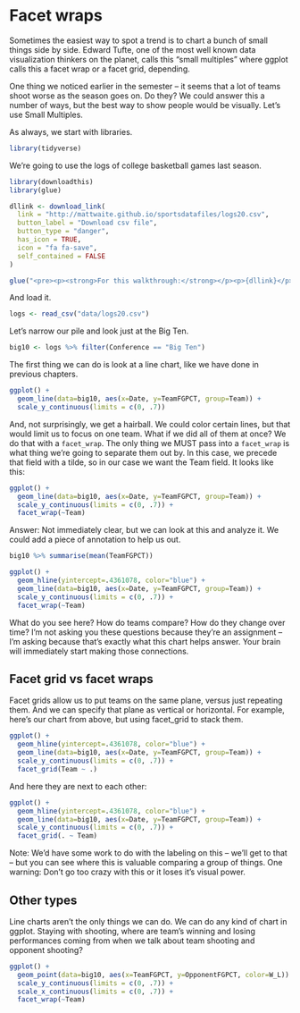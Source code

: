 # Facet wraps

Sometimes the easiest way to spot a trend is to chart a bunch of small things side by side. Edward Tufte, one of the most well known data visualization thinkers on the planet, calls this "small multiples" where ggplot calls this a facet wrap or a facet grid, depending. 

One thing we noticed earlier in the semester -- it seems that a lot of teams shoot worse as the season goes on. Do they? We could answer this a number of ways, but the best way to show people would be visually. Let's use Small Multiples.

As always, we start with libraries. 

```r
library(tidyverse)
```

We're going to use the logs of college basketball games last season.

```r
library(downloadthis)
library(glue)

dllink <- download_link(
  link = "http://mattwaite.github.io/sportsdatafiles/logs20.csv",
  button_label = "Download csv file",
  button_type = "danger",
  has_icon = TRUE,
  icon = "fa fa-save",
  self_contained = FALSE
)

glue("<pre><p><strong>For this walkthrough:</strong></p><p>{dllink}</p></pre>")
```

And load it.

```r
logs <- read_csv("data/logs20.csv")
```

Let's narrow our pile and look just at the Big Ten.

```r
big10 <- logs %>% filter(Conference == "Big Ten")
```

The first thing we can do is look at a line chart, like we have done in previous chapters. 

```r
ggplot() + 
  geom_line(data=big10, aes(x=Date, y=TeamFGPCT, group=Team)) + 
  scale_y_continuous(limits = c(0, .7))
```

And, not surprisingly, we get a hairball. We could color certain lines, but that would limit us to focus on one team. What if we did all of them at once? We do that with a `facet_wrap`. The only thing we MUST pass into a `facet_wrap` is what thing we're going to separate them out by. In this case, we precede that field with a tilde, so in our case we want the Team field. It looks like this: 

```r
ggplot() + 
  geom_line(data=big10, aes(x=Date, y=TeamFGPCT, group=Team)) + 
  scale_y_continuous(limits = c(0, .7)) + 
  facet_wrap(~Team)
```

Answer: Not immediately clear, but we can look at this and analyze it. We could add a piece of annotation to help us out. 

```r
big10 %>% summarise(mean(TeamFGPCT))
```

```r
ggplot() + 
  geom_hline(yintercept=.4361078, color="blue") + 
  geom_line(data=big10, aes(x=Date, y=TeamFGPCT, group=Team)) + 
  scale_y_continuous(limits = c(0, .7)) + 
  facet_wrap(~Team)
```

What do you see here? How do teams compare? How do they change over time? I'm not asking you these questions because they're an assignment -- I'm asking because that's exactly what this chart helps answer. Your brain will immediately start making those connections. 

## Facet grid vs facet wraps

Facet grids allow us to put teams on the same plane, versus just repeating them. And we can specify that plane as vertical or horizontal. For example, here's our chart from above, but using facet_grid to stack them.

```r
ggplot() + 
  geom_hline(yintercept=.4361078, color="blue") + 
  geom_line(data=big10, aes(x=Date, y=TeamFGPCT, group=Team)) + 
  scale_y_continuous(limits = c(0, .7)) + 
  facet_grid(Team ~ .)
```

And here they are next to each other:

```r
ggplot() + 
  geom_hline(yintercept=.4361078, color="blue") + 
  geom_line(data=big10, aes(x=Date, y=TeamFGPCT, group=Team)) + 
  scale_y_continuous(limits = c(0, .7)) + 
  facet_grid(. ~ Team)
```

Note: We'd have some work to do with the labeling on this -- we'll get to that -- but you can see where this is valuable comparing a group of things. One warning: Don't go too crazy with this or it loses it's visual power.

## Other types

Line charts aren't the only things we can do. We can do any kind of chart in ggplot. Staying with shooting, where are team's winning and losing performances coming from when we talk about team shooting and opponent shooting? 

```r
ggplot() + 
  geom_point(data=big10, aes(x=TeamFGPCT, y=OpponentFGPCT, color=W_L)) +
  scale_y_continuous(limits = c(0, .7)) + 
  scale_x_continuous(limits = c(0, .7)) + 
  facet_wrap(~Team)
```